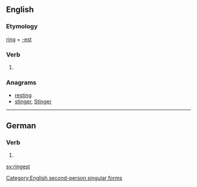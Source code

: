 ==English==

===Etymology===
[[ring]] + [[-est]]

===Verb===
{{en-verb form}}

# {{context|archaic|lang=en}} {{form of|Second-person singular simple present form|ring|lang=en}}

===Anagrams===
* [[resting#English|resting]]
* [[stinger#English|stinger]], [[Stinger#English|Stinger]]

[[Category:English second-person singular forms]]

----

==German==

===Verb===
{{head|de}}

# {{de-verb form of|ringen|2|s|k1}}

[[sv:ringest]]